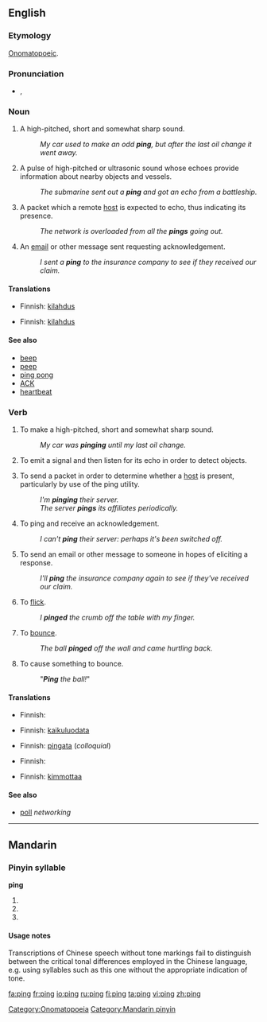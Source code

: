 {{also|pīng|píng|pìng}}
==English==
{{wikipedia|dab=Ping (disambiguation)|ping}}
===Etymology===
[[onomatopoeic|Onomatopoeic]].

===Pronunciation===
* {{a|UK}} {{IPA|/pɪŋ/}}, {{SAMPA|/pIN/}}
*: {{rhymes|ɪŋ}}

===Noun===
{{en-noun}}

# A high-pitched, short and somewhat sharp sound.
#: ''My car used to make an odd '''ping''', but after the last oil change it went away.''
# {{italbrac|submarine navigation}} A pulse of high-pitched or ultrasonic sound whose echoes provide information about nearby objects and vessels.
#: ''The submarine sent out a '''ping''' and got an echo from a battleship.''
# {{networking}} A packet which a remote [[host]] is expected to echo, thus indicating its presence.
#: ''The network is overloaded from all the '''pings''' going out.''
# {{context|text messaging|internet}} An [[email]] or other message sent requesting acknowledgement.
#: ''I sent a '''ping''' to the insurance company to see if they received our claim.''

====Translations====
{{trans-top|A high-pitched, short and somewhat sharp sound}}
* Finnish: [[kilahdus]]
{{trans-mid}}
{{trans-bottom}}

{{trans-top|A pulse of high-pitched or ultrasonic sound}}
{{trans-mid}}
{{trans-bottom}}

{{trans-top|A packet which a remote host is expected to echo}}
{{trans-mid}}
{{trans-bottom}}

{{trans-top|An email or other message sent requesting acknowledgement}}
* Finnish: [[kilahdus]]
{{trans-mid}}
{{trans-bottom}}

====See also====
* [[beep]]
* [[peep]]
* [[ping pong]]
* [[ACK]]
* [[heartbeat]]

===Verb===
{{en-verb|pings|pinging|pinged}}

# To make a high-pitched, short and somewhat sharp sound.
#: ''My car was '''pinging''' until my last oil change.''
# {{italbrac|submarine navigation}} To emit a signal and then listen for its echo in order to detect objects.
# {{networking}} To send a packet in order to determine whether a [[host]] is present, particularly by use of the ping utility.
#: ''I'm '''pinging''' their server.''
#: ''The server '''pings''' its affiliates periodically.''
# {{networking}} To ping and receive an acknowledgement.
#: ''I can't '''ping''' their server: perhaps it's been switched off.''
# To send an email or other message to someone in hopes of eliciting a response.
#: ''I'll '''ping''' the insurance company again to see if they've received our claim.''
# {{colloquial}} To [[flick]].
#: ''I '''pinged''' the crumb off the table with my finger.''
# {{context|colloquial|sports|intransitive}} To [[bounce]].
#: ''The ball '''pinged''' off the wall and came hurtling back.''
# {{context|colloquial|sports|transitive}} To cause something to bounce.
#: "'''''Ping''' the ball!''"

====Translations====
{{trans-top|To make a high-pitched, short and somewhat sharp sound}}
* Finnish: {{t-|fi|kilahtaa}}
{{trans-mid}}
{{trans-bottom}}

{{trans-top|To emit a signal and then listen for its echo in order to detect objects}}
* Finnish: [[kaikuluodata]]
{{trans-mid}}
{{trans-bottom}}

{{trans-top|To send a packet in order to determine whether a host is present}}
* Finnish: [[pingata]] (''colloquial'')
{{trans-mid}}
{{trans-bottom}}

{{trans-top|To ping and receive an acknowledgement}}
{{trans-mid}}
{{trans-bottom}}

{{trans-top|To send an email or other message to someone in hopes of eliciting a response}}
{{trans-mid}}
{{trans-bottom}}

{{trans-top|To flick}}
{{trans-mid}}
{{trans-bottom}}

{{trans-top|To bounce}}
* Finnish: {{t-|fi|kimmota}}
{{trans-mid}}
{{trans-bottom}}

{{trans-top|To cause something to bounce}}
* Finnish: [[kimmottaa]]
{{trans-mid}}
{{trans-bottom}}

====See also====
* [[poll]] ''networking''

[[Category:Onomatopoeia]]

----

==Mandarin==

===Pinyin syllable===
'''ping'''

# {{nonstandard spelling of|lang=cmn|sc=Latn|[[pīng]]}}
# {{nonstandard spelling of|lang=cmn|sc=Latn|[[píng]]}}
# {{nonstandard spelling of|lang=cmn|sc=Latn|[[pìng]]}}

====Usage notes====
Transcriptions of Chinese speech without tone markings fail to distinguish between the critical tonal differences employed in the Chinese language, e.g. using syllables such as this one without the appropriate indication of tone.

[[Category:Mandarin pinyin]]

[[fa:ping]]
[[fr:ping]]
[[io:ping]]
[[ru:ping]]
[[fi:ping]]
[[ta:ping]]
[[vi:ping]]
[[zh:ping]]